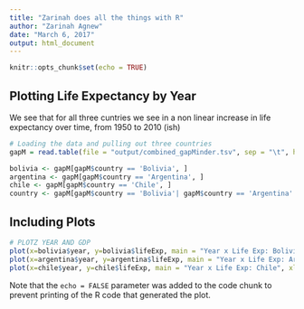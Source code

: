 ```yaml
---
title: "Zarinah does all the things with R"
author: "Zarinah Agnew"
date: "March 6, 2017"
output: html_document
---
```


```r
knitr::opts_chunk$set(echo = TRUE)
```

## Plotting Life Expectancy by Year
We see that for all three cuntries we see in a non linear increase in life expectancy over time, from 1950 to 2010 (ish)

```r
# Loading the data and pulling out three countries
gapM = read.table(file = "output/combined_gapMinder.tsv", sep = "\t", header = TRUE) # 

bolivia <- gapM[gapM$country == 'Bolivia', ]
argentina <- gapM[gapM$country == 'Argentina', ]
chile <- gapM[gapM$country == 'Chile', ]
country <- gapM[gapM$country == 'Bolivia'| gapM$country == 'Argentina' | gapM$country == 'Chile', ]
```

## Including Plots

```r
# PLOTZ YEAR AND GDP    
plot(x=bolivia$year, y=bolivia$lifeExp, main = "Year x Life Exp: Bolivia", xlab = "year", ylab = "life exp")
plot(x=argentina$year, y=argentina$lifeExp, main = "Year x Life Exp: Argentina", xlab = "year", ylab = "life exp")
plot(x=chile$year, y=chile$lifeExp, main = "Year x Life Exp: Chile", xlab = "year", ylab = "life exp")

```

Note that the `echo = FALSE` parameter was added to the code chunk to prevent printing of the R code that generated the plot.
